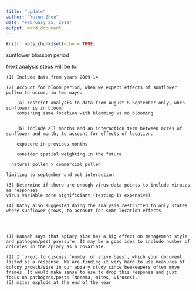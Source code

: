 ```yaml
---
title: "update"
author: "Yujun Zhou"
date: "February 25, 2019"
output: word_document
---
```


```r
knitr::opts_chunk$set(echo = TRUE)
```

sunflower blossom period


Next analysis steps will be to:

    (1) Include data from years 2009-14
    
    (2) Account for bloom period, when we expect effects of sunflower pollen to occur, in two ways:
    
        (a) restrict analysis to data from August & September only, when sunflower is in bloom 
        comparing same location with blooming vs no blooming

    
        (b) include all months and an interaction term between acres of sunflower and month, to account for effects of location. 
        
        exposure in previous months

        consider spatial weighting in the future 

      natural pollen > commercial pollen

    limiting to september and oct interaction
    
    (3) Determine if there are enough virus data points to include viruses as responses 
    virus variable more significiant (testing is expensive)

    (4) Kathy also suggested doing the analysis restricted to only states where sunflower grows, to account for some location effects




    (1) Hannah says that apiary size has a big effect on management style and pathogen/pest pressure. It may be a good idea to include number of colonies in the apiary as a covariate.

    (2) I forgot to discuss 'number of alive bees', which your document listed as a response. We are finding it very hard to use measures of colony growth/size in our apiary study since beekeepers often move frames. It would make sense to use to drop this response and just focus on pathogens/pests (Nosema, mites, viruses).
    (3) mites explode at the end of the year

 
  

 

 

 